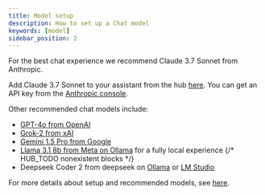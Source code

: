```yaml
---
title: Model setup
description: How to set up a Chat model
keywords: [model]
sidebar_position: 2
---
```



For the best chat experience we recommend Claude 3.7 Sonnet from Anthropic.

Add Claude 3.7 Sonnet to your assistant from the hub [here](https://hub.continue.dev/anthropic/claude-3-7-sonnet). You can get an API key from the [Anthropic console](https://console.anthropic.com/settings/keys).

Other recommended chat models include:

- [GPT-4o from OpenAI](https://hub.continue.dev/openai/gpt-4o)
- [Grok-2 from xAI](https://hub.continue.dev/xai/grok-2)
- [Gemini 1.5 Pro from Google](https://hub.continue.dev/google/gemini-1.5-pro)
- [Llama 3.1 8b from Meta on Ollama](https://hub.continue.dev/ollama/llama3.1-8b) for a fully local experience
  {/* HUB_TODO nonexistent blocks */}
- Deepseek Coder 2 from deepseek on [Ollama](https://hub.continue.dev/explore/models) or [LM Studio](https://hub.continue.dev/explore/models)

For more details about setup and recommended models, see [here](../customize/model-roles/chat.mdx).
